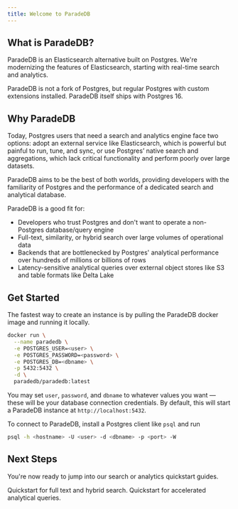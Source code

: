 ```yaml
---
title: Welcome to ParadeDB
---
```


## What is ParadeDB?

ParadeDB is an Elasticsearch alternative built on Postgres. We're modernizing the features of Elasticsearch,
starting with real-time search and analytics.

ParadeDB is not a fork of Postgres, but regular Postgres with custom extensions installed. ParadeDB itself
ships with Postgres 16.

## Why ParadeDB

Today, Postgres users that need a search and analytics engine face two options: adopt an external service like
Elasticsearch, which is powerful but painful to run, tune, and sync, or use Postgres’ native search and
aggregations, which lack critical functionality and perform poorly over large datasets.

ParadeDB aims to be the best of both worlds, providing developers with the familiarity of Postgres and the
performance of a dedicated search and analytical database.

ParadeDB is a good fit for:

- Developers who trust Postgres and don't want to operate a non-Postgres database/query engine
- Full-text, similarity, or hybrid search over large volumes of operational data
- Backends that are bottlenecked by Postgres' analytical performance over hundreds of millions or billions of rows
- Latency-sensitive analytical queries over external object stores like S3 and table formats like Delta Lake

## Get Started

The fastest way to create an instance is by pulling the ParadeDB docker image and running it locally.

```bash
docker run \
  --name paradedb \
  -e POSTGRES_USER=<user> \
  -e POSTGRES_PASSWORD=<password> \
  -e POSTGRES_DB=<dbname> \
  -p 5432:5432 \
  -d \
  paradedb/paradedb:latest
```

You may set `user`, `password`, and `dbname` to whatever values you want — these will be your database
connection credentials. By default, this will start a ParadeDB instance at `http://localhost:5432`.

To connect to ParadeDB, install a Postgres client like `psql` and run

```bash
psql -h <hostname> -U <user> -d <dbname> -p <port> -W
```

## Next Steps

You're now ready to jump into our search or analytics quickstart guides.

<CardGroup cols={2}>
  <Card title="Search" icon="magnifying-glass" href="/search/quickstart">
    Quickstart for full text and hybrid search.
  </Card>
  <Card title="Analytics" icon="chart-column" href="/analytics/quickstart">
    Quickstart for accelerated analytical queries.
  </Card>
</CardGroup>
